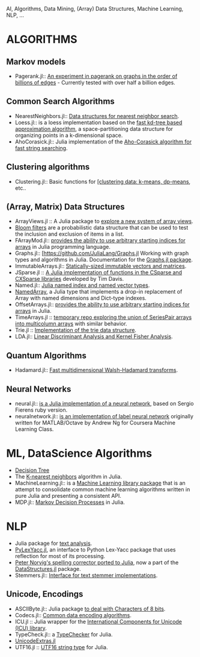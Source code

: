 AI, Algorithms, Data Mining, (Array) Data Structures, Machine Learning, NLP, ...

= ALGORITHMS =
== Markov models ==
* Pagerank.jl:: [https://github.com/purzelrakete/Pagerank.jl An experiment in pagerank on graphs in the order of billions of edges] - Currently tested with over half a billion edges.

== Common Search Algorithms ==
* NearestNeighbors.jl:: [https://github.com/johnmyleswhite/NearestNeighbors.jl Data structures for nearest neighbor search].
* Loess.jl:: is a loess implementation based on the [https://github.com/dcjones/Loess.jl fast kd-tree based approximation algorithm], a space-partitioning data structure for organizing points in a k-dimensional space.
* AhoCorasick.jl:: Julia implementation of the [https://github.com/gilesc/AhoCorasick.jl  Aho-Corasick algorithm for fast string searching].

== Clustering algorithms ==
* Clustering.jl:: Basic functions for [https://github.com/johnmyleswhite/Clustering.jl [clustering data: k-means, dp-means], etc..

== (Array, Matrix) Data Structures ==
* ArrayViews.jl :: A Julia package to [https://github.com/lindahua/ArrayViews.jl explore a new system of array views].
* [https://github.com/johnmyleswhite/BloomFilters.jl Bloom filters] are a probabilistic data structure that can be used to test the inclusion and exclusion of items in a list.
* FArrayMod.jl:: [https://github.com/alsam/FArrayMod.jl provides the ability to use arbitrary starting indices for arrays] in Julia programming language.
* Graphs.jl:: [https://github.com/JuliaLang/Graphs.jl Working with graph types and algorithms in Julia. Documentation for the [http://julialang.org/Graphs.jl/index.html Graphs.jl package].
* ImmutableArrays.jl:: [https://github.com/twadleigh/ImmutableArrays.jl Statically-sized immutable vectors and matrices].
* JSparse.jl :: [https://github.com/dmbates/JSparse.jl  A Julia implementation of functions in the CSparse and CXSparse libraries] developed by Tim Davis. 
* Named.jl:: [https://github.com/HarlanH/Named.jl Julia named index and named vector types].
* [https://github.com/davidavdav/NamedArray NamedArray], a Julia type that implements a drop-in replacement of Array with named dimensions and Dict-type indexes.
* OffsetArrays.jl:: [https://github.com/alsam/OffsetArrays.jl provides the ability to use arbitrary starting indices for arrays] in Julia.
* TimeArrays.jl :: [https://github.com/milktrader/TimeArrays.jl temporary repo exploring the union of SeriesPair arrays into multicolumn arrays] with similar behavior.
* Trie.jl :: [https://github.com/JuliaLang/Trie.jl  Implementation of the trie data structure].
* LDA.jl:: [https://github.com/remusao/LDA.jl Linear Discriminant Analysis and Kernel Fisher Analysis].



== Quantum Algorithms ==
* Hadamard.jl:: [https://github.com/stevengj/Hadamard.jl  Fast multidimensional Walsh-Hadamard transforms].

== Neural Networks ==
* neural.jl:: [https://github.com/compressed/neural.jl is a Julia implementation of a neural network], based on Sergio Fierens ruby version.
* neuralnetwork.jl:: [https://github.com/tomaskrehlik/neuralnetwork.jl is an implementation of label neural network] originally written for MATLAB/Octave by Andrew Ng for Coursera Machine Learning Class. 


= ML, DataScience Algorithms =
* [https://github.com/bensadeghi/DecisionTree.jl Decision Tree]
* The [https://github.com/johnmyleswhite/kNN.jl K-nearest neighbors] algorithm in Julia.
* MachineLearning.jl:: is a [https://github.com/benhamner/MachineLearning.jl Machine Learning library package] that is an attempt to consolidate common machine learning algorithms written in pure Julia and presenting a consistent API.
* MDP.jl:: [https://github.com/khadiwala/MDP.jl Markov Decision Processes] in Julia.


= NLP =
* Julia package for [https://github.com/johnmyleswhite/TextAnalysis.jl text analysis].
* [https://github.com/iamed2/PyLexYacc.jl PyLexYacc.jl], an interface to Python Lex-Yacc package that uses reflection for most of its processing. 
* [https://gist.github.com/kmsquire/7569843 Peter Norvig's spelling corrector ported to Julia], now a part of the [https://github.com/JuliaLang/DataStructures.jl DataStructures.jl] package.
* Stemmers.jl:: [https://github.com/tanmaykm/Stemmers.jl  Interface for text stemmer implementations].

== Unicode, Encodings ==
* ASCIIByte.jl:: Julia package [https://github.com/Elin-/ASCIIByte.jl to deal with Characters of 8 bits].
* Codecs.jl:: [https://github.com/dcjones/Codecs.jl Common data encoding algorithms].
* ICU.jl :: Julia wrapper for the [https://github.com/nolta/ICU.jl International Components for Unicode (ICU) library].
* TypeCheck.jl:: a [https://github.com/astrieanna/TypeCheck.jl TypeChecker] for Julia.
* [https://github.com/nolta/UnicodeExtras.jl UnicodeExtras.jl]
* UTF16.jl :: [https://github.com/nolta/UTF16.jl  UTF16 string type] for Julia.

